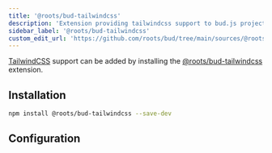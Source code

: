 ```yaml
---
title: '@roots/bud-tailwindcss'
description: 'Extension providing tailwindcss support to bud.js projects'
sidebar_label: '@roots/bud-tailwindcss'
custom_edit_url: 'https://github.com/roots/bud/tree/main/sources/@roots/bud-tailwindcss/docs/01-configuration.md'
---
```



[TailwindCSS](https://tailwindcss.com) support can be added by installing the [@roots/bud-tailwindcss](/extensions/bud-tailwindcss) extension.

## Installation

```sh npm2yarn
npm install @roots/bud-tailwindcss --save-dev
```

## Configuration

<Configuration />
